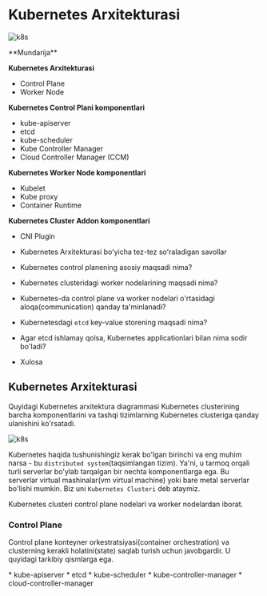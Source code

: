 
# Kubernetes Arxitekturasi

![k8s](/images/tutorials/k8s/architecture/1.jpg)

<Callout type="info" emoji="">
**Mundarija**

**Kubernetes Arxitekturasi**

* Control Plane
* Worker Node

**Kubernetes Control Plani komponentlari**

* kube-apiserver
* etcd
* kube-scheduler
* Kube Controller Manager
* Cloud Controller Manager (CCM)

**Kubernetes Worker Node komponentlari**

* Kubelet
* Kube proxy
* Container Runtime

**Kubernetes Cluster Addon komponentlari**

* CNI Plugin


* Kubernetes Arxitekturasi boʻyicha tez-tez soʻraladigan savollar
* Kubernetes control planening asosiy maqsadi nima?
* Kubernetes clusteridagi worker nodelarining maqsadi nima?
* Kubernetes-da control plane va worker nodelari o'rtasidagi aloqa(communication) qanday ta'minlanadi?
* Kubernetesdagi `etcd` key-value storening maqsadi nima?
* Agar etcd ishlamay qolsa, Kubernetes applicationlari bilan nima sodir bo'ladi?
* Xulosa
</Callout>

## Kubernetes Arxitekturasi

Quyidagi Kubernetes arxitektura diagrammasi Kubernetes clusterining barcha komponentlarini va tashqi tizimlarning Kubernetes clusteriga qanday ulanishini ko'rsatadi.

![k8s](/images/tutorials/k8s/architecture/3.png)

Kubernetes haqida tushunishingiz kerak bo'lgan birinchi va eng muhim narsa - bu `distributed system`(taqsimlangan tizim). Ya'ni, u tarmoq orqali turli serverlar bo'ylab tarqalgan bir nechta komponentlarga ega. Bu serverlar virtual mashinalar(vm virtual machine) yoki bare metal serverlar bo'lishi mumkin. Biz uni `Kubernetes Clusteri` deb ataymiz.

Kubernetes clusteri control plane nodelari va worker nodelardan iborat.

### Control Plane

Control plane konteyner orkestratsiyasi(container orchestration) va clusterning kerakli holatini(state) saqlab turish uchun javobgardir. U quyidagi tarkibiy qismlarga ega.

<Callout type="info" emoji="">
* kube-apiserver
* etcd
* kube-scheduler
* kube-controller-manager
* cloud-controller-manager
</Callout>